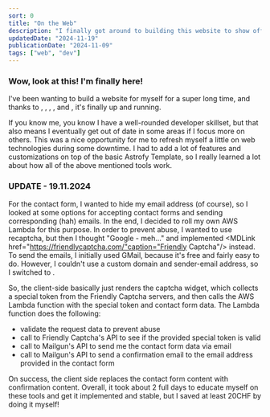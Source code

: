 ```yaml
---
sort: 0
title: "On the Web"
description: "I finally got around to building this website to show off some of my work and hobbies."
updatedDate: "2024-11-19"
publicationDate: "2024-11-09"
tags: ["web", "dev"]
---
```


### Wow, look at this! I'm finally here!
I've been wanting to build a website for myself for a super long time, and thanks to <MDLink href="https://pages.github.com/" caption="Github Pages"/>,
 <MDLink href="https://astro.build/" caption="Astro"/>,
 <MDLink href="https://daisyui.com/" caption="daisyUI"/>,
 <MDLink href="https://tailwindcss.com/" caption="tailwindcss"/>,
 and <MDLink href="https://astrofy-template.netlify.app/" caption="Astrofy Template"/>, it's finally up and running.

If you know me, you know I have a well-rounded developer skillset, but that also means I eventually get out of date in some areas if I focus more on others.
 This was a nice opportunity for me to refresh myself a little on web technologies during some downtime.
I had to add a lot of features and customizations on top of the basic Astrofy Template, so I really learned a lot about how all of the above mentioned tools work.

### UPDATE - 19.11.2024
For the contact form, I wanted to hide my email address (of course), so I looked at some options for accepting contact forms and sending corresponding (hah) emails.
In the end, I decided to roll my own AWS Lambda for this purpose. In order to prevent abuse, I wanted to use recaptcha, but then I thought "Google - meh..." and implemented
<MDLink href="https://friendlycaptcha.com/"caption="Friendly Captcha"/> instead. To send the emails, I initially used GMail, because it's free and fairly easy to do.
However, I couldn't use a custom domain and sender-email address, so I switched to <MDLink href="https://www.mailgun.com/" caption="Mailgun"/>.

So, the client-side basically just renders the captcha widget, which collects a special token from the Friendly Captcha servers,
and then calls the AWS Lambda function with the special token and contact form data.
The Lambda function does the following:
  - validate the request data to prevent abuse
  - call to Friendly Captcha's API to see if the provided special token is valid
  - call to Mailgun's API to send me the contact form data via email
  - call to Mailgun's API to send a confirmation email to the email address provided in the contact form
  
On success, the client side replaces the contact form content with confirmation content.
Overall, it took about 2 full days to educate myself on these tools and get it implemented and stable, but I saved at least 20CHF by doing it myself!